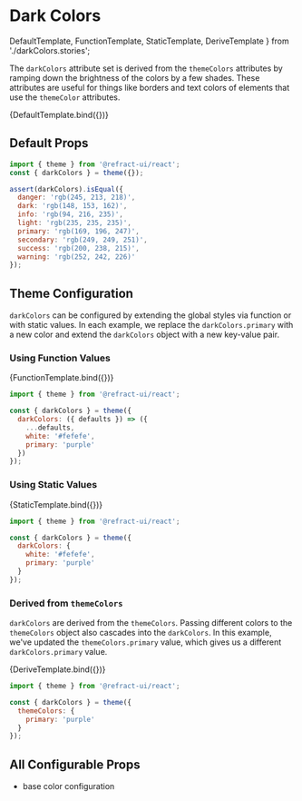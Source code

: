# Dark Colors

  DefaultTemplate,
  FunctionTemplate,
  StaticTemplate,
  DeriveTemplate
} from './darkColors.stories';

<BreadCrumb token="darkColors" />

The `darkColors` attribute set is derived from the `themeColors` attributes by ramping down the brightness of the colors by a few shades. These attributes are useful for things like borders and text colors of elements that use the `themeColor` attributes.

<Story name="darkColors" id="core-theme-darkcolors--default-template">
  {DefaultTemplate.bind({})}
</Story>

## Default Props

```js
import { theme } from '@refract-ui/react';
const { darkColors } = theme({});

assert(darkColors).isEqual({
  danger: 'rgb(245, 213, 218)',
  dark: 'rgb(148, 153, 162)',
  info: 'rgb(94, 216, 235)',
  light: 'rgb(235, 235, 235)',
  primary: 'rgb(169, 196, 247)',
  secondary: 'rgb(249, 249, 251)',
  success: 'rgb(200, 238, 215)',
  warning: 'rgb(252, 242, 226)'
});
```

## Theme Configuration

`darkColors` can be configured by extending the global styles via function or with static values. In each example, we replace the `darkColors.primary` with a new color and extend the `darkColors` object with a new key-value pair.

### Using Function Values

<Story name="colorsFunction" id="core-theme-darkcolors--function-template">
  {FunctionTemplate.bind({})}
</Story>

```js
import { theme } from '@refract-ui/react';

const { darkColors } = theme({
  darkColors: ({ defaults }) => ({
    ...defaults,
    white: '#fefefe',
    primary: 'purple'
  })
});
```

### Using Static Values

<Story name="colorsStatic" id="core-theme-darkcolors--static-template">
  {StaticTemplate.bind({})}
</Story>

```js
import { theme } from '@refract-ui/react';

const { darkColors } = theme({
  darkColors: {
    white: '#fefefe',
    primary: 'purple'
  }
});
```

### Derived from `themeColors`

`darkColors` are derived from the `themeColors`. Passing different colors to the `themeColors` object also cascades into the `darkColors`. In this example, we've updated the `themeColors.primary` value, which gives us a different `darkColors.primary` value.

<Story name="colorsDerive" id="core-theme-darkcolors--derive-template">
  {DeriveTemplate.bind({})}
</Story>

```js
import { theme } from '@refract-ui/react';

const { darkColors } = theme({
  themeColors: {
    primary: 'purple'
  }
});
```

## All Configurable Props

- base color configuration
